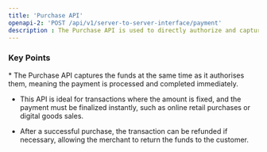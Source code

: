```yaml
---
title: 'Purchase API'
openapi-2: 'POST /api/v1/server-to-server-interface/payment'
description : The Purchase API is used to directly authorize and capture funds in a single transaction, completing the payment process immediately.
---
```


### Key Points

<Info>
  * The Purchase API captures the funds at the same time as it authorises them, meaning the payment is processed and completed immediately.

  * This API is ideal for transactions where the amount is fixed, and the payment must be finalized instantly, such as online retail purchases or digital goods sales.

  * After a successful purchase, the transaction can be refunded if necessary, allowing the merchant to return the funds to the customer.
</Info>